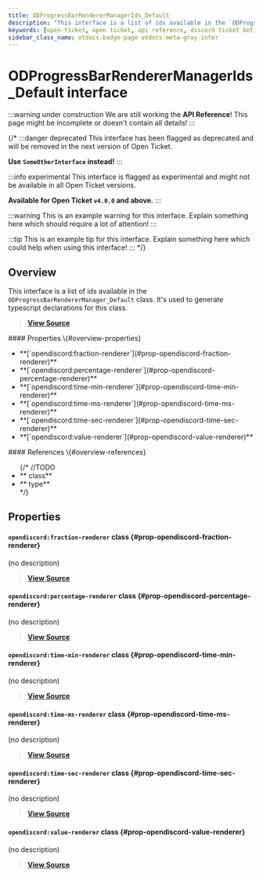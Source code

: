 ```yaml
---
title: ODProgressBarRendererManagerIds_Default
description: "This interface is a list of ids available in the `ODProgressBarRendererManager_Default` class. It's used to generate typescript declarations for this class."
keywords: [open-ticket, open ticket, api reference, discord ticket bot, interface]
sidebar_class_name: otdocs-badge-page otdocs-meta-gray-inter
---
```

<head>
    <link rel="apple-touch-icon" href="/img/logo_vertical.png"/>
</head>

# ODProgressBarRendererManagerIds_Default <M color="gray">interface</M>

:::warning under construction
We are still working the **API Reference**! This page might be incomplete or doesn't contain all details!
:::

{/*
:::danger deprecated
This interface has been flagged as deprecated and will be removed in the next version of Open Ticket.

**Use `SomeOtherInterface` instead!**
:::

:::info experimental
This interface is flagged as experimental and might not be available in all Open Ticket versions.

**Available for Open Ticket `v4.0.0` and above.**
:::

:::warning
This is an example warning for this interface. Explain something here which should require a lot of attention!
:::

:::tip
This is an example tip for this interface. Explain something here which could help when using this interface!
:::
*/}

## Overview
This interface is a list of ids available in the `ODProgressBarRendererManager_Default` class.
It's used to generate typescript declarations for this class.

> [**View Source**](https://otgithub.dj-dj.be/tree/main/src/core/api/defaults/progressbar.ts#L91)

<FlexHorizontal>
<div style={{width:"50%"}} className="otdocs-flex-mobile-width">
    #### Properties \{#overview-properties}
    <ul>
        <li>**[`opendiscord:fraction-renderer`](#prop-opendiscord-fraction-renderer)**</li>
        <li>**[`opendiscord:percentage-renderer`](#prop-opendiscord-percentage-renderer)**</li>
        <li>**[`opendiscord:time-min-renderer`](#prop-opendiscord-time-min-renderer)**</li>
        <li>**[`opendiscord:time-ms-renderer`](#prop-opendiscord-time-ms-renderer)**</li>
        <li>**[`opendiscord:time-sec-renderer`](#prop-opendiscord-time-sec-renderer)**</li>
        <li>**[`opendiscord:value-renderer`](#prop-opendiscord-value-renderer)**</li>
    </ul>
</div>
<div style={{width:"50%"}} className="otdocs-flex-mobile-width">
    #### References \{#overview-references}
    <ul>
        {/*
        //TODO
        <li>**<code><ApiUrl url="class:ODId" label="api.ODId"/></code> <M color="purple">class</M>**</li>
        <li>**<code><ApiUrl url="type:ODExampleType" label="api.ODExampleType"/></code> <M color="brown">type</M>**</li>
        */}
    </ul>
</div>
</FlexHorizontal>

## Properties
<Divider></Divider>
#### `opendiscord:fraction-renderer` <M color="purple">class</M> <ApiBlock><ApiUrl url="class:ODProgressBarRenderer_Default" label="api.ODProgressBarRenderer_Default"/></ApiBlock> \{#prop-opendiscord-fraction-renderer}
(no description)

> [**View Source**](https://otgithub.dj-dj.be/tree/main/src/core/api/defaults/progressbar.ts#L93)

<Divider></Divider>
#### `opendiscord:percentage-renderer` <M color="purple">class</M> <ApiBlock><ApiUrl url="class:ODProgressBarRenderer_Default" label="api.ODProgressBarRenderer_Default"/></ApiBlock> \{#prop-opendiscord-percentage-renderer}
(no description)

> [**View Source**](https://otgithub.dj-dj.be/tree/main/src/core/api/defaults/progressbar.ts#L94)

<Divider></Divider>
#### `opendiscord:time-min-renderer` <M color="purple">class</M> <ApiBlock><ApiUrl url="class:ODProgressBarRenderer_Default" label="api.ODProgressBarRenderer_Default"/></ApiBlock> \{#prop-opendiscord-time-min-renderer}
(no description)

> [**View Source**](https://otgithub.dj-dj.be/tree/main/src/core/api/defaults/progressbar.ts#L97)

<Divider></Divider>
#### `opendiscord:time-ms-renderer` <M color="purple">class</M> <ApiBlock><ApiUrl url="class:ODProgressBarRenderer_Default" label="api.ODProgressBarRenderer_Default"/></ApiBlock> \{#prop-opendiscord-time-ms-renderer}
(no description)

> [**View Source**](https://otgithub.dj-dj.be/tree/main/src/core/api/defaults/progressbar.ts#L95)

<Divider></Divider>
#### `opendiscord:time-sec-renderer` <M color="purple">class</M> <ApiBlock><ApiUrl url="class:ODProgressBarRenderer_Default" label="api.ODProgressBarRenderer_Default"/></ApiBlock> \{#prop-opendiscord-time-sec-renderer}
(no description)

> [**View Source**](https://otgithub.dj-dj.be/tree/main/src/core/api/defaults/progressbar.ts#L96)

<Divider></Divider>
#### `opendiscord:value-renderer` <M color="purple">class</M> <ApiBlock><ApiUrl url="class:ODProgressBarRenderer_Default" label="api.ODProgressBarRenderer_Default"/></ApiBlock> \{#prop-opendiscord-value-renderer}
(no description)

> [**View Source**](https://otgithub.dj-dj.be/tree/main/src/core/api/defaults/progressbar.ts#L92)

<Divider></Divider>
